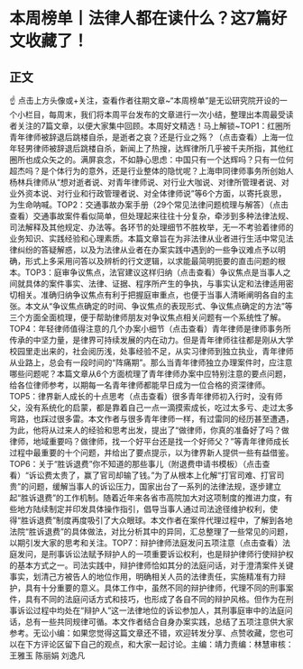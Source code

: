 # 本周榜单丨法律人都在读什么？这7篇好文收藏了！
## 正文
☝ 点击上方头像或+关注，查看作者往期文章~“本周榜单”是无讼研究院开设的一个小栏目，每周末，我们将本周平台发布的文章进行一次小结，整理出本周最受读者关注的7篇文章，以便大家集中回顾。本周好文精选！马上解锁~TOP1：红圈所青年律师被辞退后跳楼自杀，是逝者之哀？还是行业之殇？（点击查看）上海一位年轻男律师被辞退后跳楼自杀，新闻上了热搜，达辉律所几乎被千夫所指，其他红圈所也成众矢之的。满屏哀念，不如静心思虑：中国只有一个达辉吗？只有一位何超杰吗？是个体行为的意外，还是行业整体的隐忧呢？上海申同律师事务所创始人杨林兵律师从“想对逝者说、对青年律师说、对行业大咖说、对律所管理者说、对业外资本说、对行业和行政管理者说、对全体律师说”等6个方面，以寄托哀思，为生命呐喊。TOP2：交通事故办案手册（29个常见法律问题梳理与解答）（点击查看）交通事故案件看似简单，但处理起来往往十分复杂，牵涉到多种法律法规、司法解释及其他规定、办法等。各环节的处理细节不胜枚举，无一不考验着律师的业务知识、实践经验和心理素质。本篇文章旨在为非法律从业者进行生活中常见法律纠纷的答疑解惑，以及为法律从业者在办案实践中遇到的一些争议难点予以明确，形式上多采用问答以及辨析的行文逻辑，以求能最简明扼要的直击问题的根本。TOP3：庭审争议焦点，法官建议这样归纳（点击查看）争议焦点是当事人之间就具体的案件事实、法律、证据、程序所产生的争执，与事实认定和法律适用密切相关。准确归纳争议焦点有利于把握庭审重点，也便于当事人清晰阐明各自的主张。本文从“争议焦点确定的时间、争议焦点的表现形式、争议焦点确定的方法”等三个方面全面梳理，便于帮助律师朋友对争议焦点相关问题有一个系统性了解。TOP4：年轻律师值得注意的几个办案小细节（点击查看）青年律师是律师事务所传承的中坚力量，是律界可持续发展的内在动力。但是青年律师往往都是刚从大学校园里走出来的，社会阅历浅，处事经验不足，从实习律师到独立执业，青年律师从业路上，总会有一段时间的“阵痛期”。那么当青年律师独立办理案件时，应注意哪些问题呢？本篇文章从6个方面梳理了青年律师办案中应特别注意的要点问题，给各位律师参考，以期每一名青年律师都能早日成为一位合格的资深律师。TOP5：律界新人成长的十点思考（点击查看）很多青年律师初入行时，没有师父，没有系统化的启蒙，都是靠着自己一点一滴摸索成长，吃过太多亏、走过太多弯路，也踩过很多雷。本文作者与很多青年律师一样，有过雷同的经历甚至遭遇，为此，他将从过来人的经验和思考出发，提出了“做律师，你真的准备好了吗？做律师，地域重要吗？做律师，找一个好平台还是找一个好师父？”等青年律师成长过程中最重要的十个问题，并给出了要点提示，以为律界新人提供一些有益借鉴。TOP6：关于“胜诉退费”你不知道的那些事儿（附退费申请书模板）（点击查看）“诉讼费太贵了，赢了官司却输了钱。”为了从根本上化解“打官司难、打官司贵”的问题，缓解当事人的诉讼压力，国家出台了一系列的法律法规，逐步建立起“胜诉退费”的工作机制。随着近年来各省市高院加大对这项制度的推进力度，有些地方陆续制定并印发具体操作指引，倡导当事人通过司法途径维护权利，使得“胜诉退费”制度再度吸引了大众眼球。本文作者在案件代理过程中，了解到各地法院“胜诉退费”的具体做法，对比分析其中的异同，汇总整理了一些常见的问题，以期引发大家的思考和关注。TOP7：辩护律师法庭发问五项注意（点击查看）法庭发问，是刑事诉讼法赋予辩护人的一项重要诉讼权利，也是辩护律师行使辩护权的基本方式之一。司法实践中，辩护律师恰如其分的法庭问话，对于澄清案件关键事实，划清己方被告人的地位作用，明确相关人员的法律责任，实施精准有力辩护，具有十分重要的意义。具体工作中，虽然不同的辩护律师，代理不同的刑事案件，具有不同的法庭问话方式和技巧，也形成了各自不同的辩护风格。但作为在刑事诉讼过程中均处在“辩护人”这一法律地位的诉讼参加人，其刑事庭审中的法庭问话，总有一些共同规律可循。本文作者结合自身办案实践，总结了五项注意供大家参考。无讼小编：如果您觉得这篇文章还不错，欢迎转发分享、点赞收藏，您也可以在下方评论区留下自己的观点，和大家一起讨论。主编：靖力责编：林慧审核：王雅玉 陈丽娟 刘逸凡